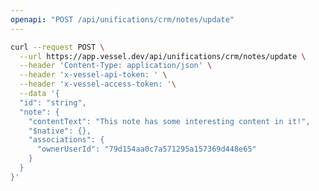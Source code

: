 ```yaml
---
openapi: "POST /api/unifications/crm/notes/update"
---
```


<RequestExample>

```bash Request
curl --request POST \
  --url https://app.vessel.dev/api/unifications/crm/notes/update \
  --header 'Content-Type: application/json' \
  --header 'x-vessel-api-token: ' \
  --header 'x-vessel-access-token: '\
  --data '{
  "id": "string",
  "note": {
    "contentText": "This note has some interesting content in it!",
    "$native": {},
    "associations": {
      "ownerUserId": "79d154aa0c7a571295a157369d448e65"
    }
  }
}'
```

</RequestExample>
